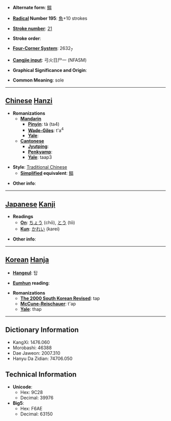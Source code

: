 * '''Alternate form''': [[鳎]]

* '''[[Wiktionary:Chinese radical index| Radical]] Number 195''': [[Wiktionary:Chinese radical index 魚|魚]]+10 strokes

* '''[[Wiktionary:Chinese total strokes index|Stroke number]]''': [[Wiktionary:Chinese total strokes index 21|21]]

* '''Stroke order''': 

* '''[[Wiktionary:Chinese four corner index|Four-Corner System]]''': 2632<sub>7</sub>

* '''[[Wiktionary:Chinese Cangjie index|Cangjie input]]''': 弓火日尸一 (NFASM)

* '''Graphical Significance and Origin''': 

* '''Common Meaning''': sole

----

== [[Chinese]] [[Hanzi]] ==

* '''Romanizations'''
** '''[[Mandarin]]'''
*** '''[[Pinyin]]''': tà (ta4)
*** '''[[Wade-Giles]]''': t'a<sup>4</sup>
*** '''[[Yale]]''': 
** '''[[Cantonese]]'''
*** '''[[Jyutping]]''':
*** '''[[Penkyamp]]''': 
*** '''[[Yale]]''': taap3

* '''Style''': [[Traditional Chinese]] 
** '''[[Simplified Chinese|Simplified]] equivalent''': [[鳎]]

* '''Other info''': 

----

== [[Japanese]] [[Kanji]] ==

* '''Readings'''
** '''[[On]]''': [[ちょう]] (chō), [[とう]] (tō)
** '''[[Kun]]''': [[かれい]] (karei)

* '''Other info''':  

----

== [[Korean]] [[Hanja]] ==

* '''[[Hangeul]]''': 탑

* '''[[Eumhun]] reading''': 

* '''Romanizations'''
** '''[[The 2000 South Korean Revised Romanization|The 2000 South Korean Revised]]''': tap
** '''[[McCune-Reischauer]]''': t'ap
** '''[[Yale]]''': thap

----

== Dictionary Information ==

* KangXi: 1476.060
* Morobashi: 46388
* Dae Jaweon: 2007.310
* Hanyu Da Zidian: 74706.050

== Technical Information ==

* '''Unicode''':
** Hex: 9C28
** Decimal: 39976
* '''Big5''':
** Hex: F6AE
** Decimal: 63150